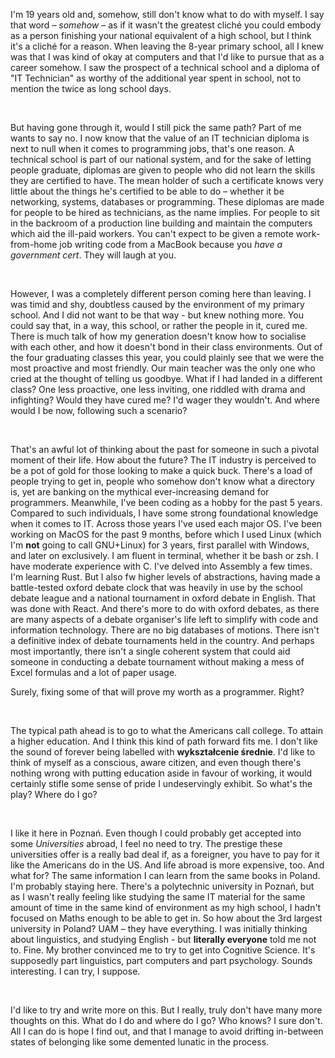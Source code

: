 
<PageBanner headertext="ZSK Graduate" moretext="Jakub Mańczak // 2024.06.03" />

I'm 19 years old and, somehow, still don't know what to do with myself. I say that word – _somehow_ – as if it wasn't the greatest cliché you could embody
as a person finishing your national equivalent of a high school, but I think it's a cliché for a reason. When leaving the 8-year primary school,
all I knew was that I was kind of okay at computers and that I'd like to pursue that as a career somehow. I saw the prospect of a technical school
and a diploma of "IT Technician" as worthy of the additional year spent in school, not to mention the twice as long school days.

<br />

But having gone through it, would I still pick the same path? Part of me wants to say no. I now know that the value of an IT technician diploma is next
to null when it comes to programming jobs, that's one reason. A technical school is part of our national system, and for the sake of letting people
graduate, diplomas are given to people who did not learn the skills they are certified to have. The mean holder of such a certificate knows very little about
the things he's certified to be able to do – whether it be networking, systems, databases or programming. These diplomas are made for people to be hired
as technicians, as the name implies. For people to sit in the backroom of a production line building and maintain the computers which aid the ill-paid workers.
You can't expect to be given a remote work-from-home job writing code from a MacBook because you _have a government cert_. They will laugh at you.

<br />

However, I was a completely different person coming here than leaving. I was timid and shy, doubtless caused by the environment of my
primary school. And I did not want to be that way - but knew nothing more. You could say that, in a way, this school, or rather the people in it,
cured me. There is much talk of how my generation doesn't know how to socialise with each other, and how it doesn't bond in their class environments.
Out of the four graduating classes this year, you could plainly see that we were the most proactive and most friendly. Our main teacher was the only one
who cried at the thought of telling us goodbye. What if I had landed in a different class? One less proactive, one less inviting, one riddled with drama
and infighting? Would they have cured me? I'd wager they wouldn't. And where would I be now, following such a scenario?

<br />

That's an awful lot of thinking about the past for someone in such a pivotal moment of their life. How about the future? The IT industry is perceived to be
a pot of gold for those looking to make a quick buck. There's a load of people trying to get in, people who somehow don't know what a directory is, yet are
banking on the mythical ever-increasing demand for programmers. Meanwhile, I've been coding as a hobby for the past 5 years. Compared to such individuals,
I have some strong foundational knowledge when it comes to IT. Across those years I've used each major OS. I've been working on MacOS for the past 9 months,
before which I used Linux (which I'm **not** going to call GNU+Linux) for 3 years, first parallel with Windows, and later on exclusively. I am fluent in terminal,
whether it be bash or zsh. I have moderate experience with C. I've delved into Assembly a few times. I'm learning Rust. But I also fw higher levels of abstractions,
having made a battle-tested oxford debate clock that was heavily in use by the school debate league and a national tournament in oxford debate in English.
That was done with React. And there's more to do with oxford debates, as there are many aspects of a debate organiser's life left to simplify with code and
information technology. There are no big databases of motions. There isn't a definitive index of debate tournaments held in the country. And perhaps most importantly,
there isn't a single coherent system that could aid someone in conducting a debate tournament without making a mess of Excel formulas and a lot of paper usage.

Surely, fixing some of that will prove my worth as a programmer. Right?

<br />

The typical path ahead is to go to what the Americans call college. To attain a higher education. And I think this kind of path forward fits me.
I don't like the sound of forever being labelled with **wykształcenie średnie**. I'd like to think of myself as a conscious, aware citizen, and even
though there's nothing wrong with putting education aside in favour of working, it would certainly stifle some sense of pride I undeservingly exhibit.
So what's the play? Where do I go?

<br />

I like it here in Poznań. Even though I could probably get accepted into some _Universities_ abroad, I feel no need to try. The prestige these universities offer is
a really bad deal if, as a foreigner, you have to pay for it like the Americans do in the US. And life abroad is more expensive, too. And what for? The same information
I can learn from the same books in Poland. I'm probably staying here. There's a polytechnic university in Poznań, but as I wasn't really feeling like studying the same IT
material for the same amount of time in the same kind of environment as my high school, I hadn't focused on Maths enough to be able to get in. So how about the 3rd largest
university in Poland? UAM – they have everything. I was initially thinking about linguistics, and studying English - but **literally everyone** told me not to. Fine.
My brother convinced me to try to get into Cognitive Science. It's supposedly part linguistics, part computers and part psychology. Sounds interesting. I can try, I suppose.

<br />

I'd like to try and write more on this. But I really, truly don't have many more thoughts on this. What do I do and where do I go? Who knows? I sure don't.
All I can do is hope I find out, and that I manage to avoid drifting in-between states of belonging like some demented lunatic in the process.
